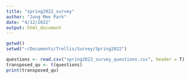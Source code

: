 ```yaml
---
title: "spring2022_survey"
author: "Jung Mee Park"
date: "4/12/2022"
output: html_document
---
```

```r
getwd()
setwd("~/Documents/Trellis/Survey/Spring2022")

questions <- read.csv("spring2022_survey_questions.csv", header = T)
transposed_qu <- t(questions)
print(transposed_qu)

```

